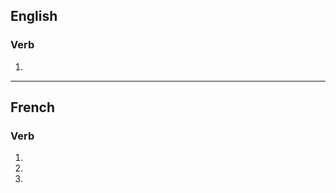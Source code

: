 ==English==

===Verb===
{{head|en|verb form}}

# {{en-third-person singular of|entend}}

----

==French==

===Verb===
{{fr-verb-form}}

# {{inflection of|entendre||1|s|pres|indc|lang=fr}}
# {{inflection of|entendre||2|s|pres|indc|lang=fr}}
# {{inflection of|entendre||2|s|impr|lang=fr}}